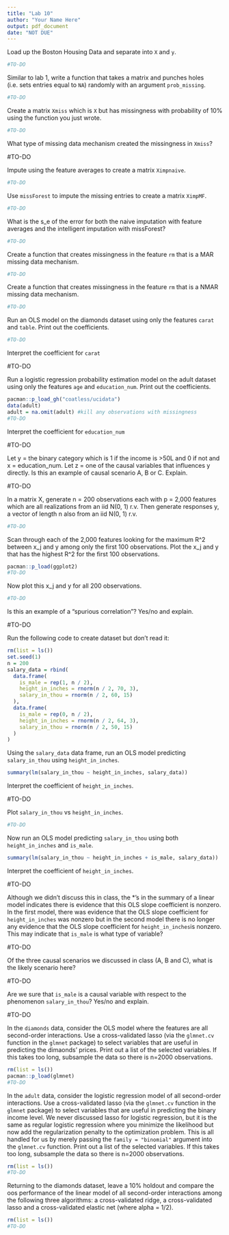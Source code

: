 ```yaml
---
title: "Lab 10"
author: "Your Name Here"
output: pdf_document
date: "NOT DUE"
---
```




Load up the Boston Housing Data and separate into `X` and `y`.

```r
#TO-DO
```


Similar to lab 1, write a function that takes a matrix and punches holes (i.e. sets entries equal to `NA`) randomly with an argument `prob_missing`.

```r
#TO-DO
```

Create a matrix `Xmiss` which is `X` but has missingness with probability of 10% using the function you just wrote.

```r
#TO-DO
```

What type of missing data mechanism created the missingness in `Xmiss`?

#TO-DO

Impute using the feature averages to create a matrix `Ximpnaive`.

```r
#TO-DO
```

Use `missForest` to impute the missing entries to create a matrix `XimpMF`.

```r
#TO-DO
```

What is the s_e of the error for both the naive imputation with feature averages and the intelligent imputation with missForest?

```r
#TO-DO
```

Create a function that creates missingness in the feature `rm` that is a MAR missing data mechanism.

```r
#TO-DO
```


Create a function that creates missingness in the feature `rm` that is a NMAR missing data mechanism.

```r
#TO-DO
```

Run an OLS model on the diamonds dataset using only the features `carat` and `table`. Print out the coefficients.


```r
#TO-DO
```

Interpret the coefficient for `carat`

#TO-DO

Run a logistic regression probability estimation model on the adult dataset using only the features `age` and `education_num`. Print out the coefficients.


```r
pacman::p_load_gh("coatless/ucidata")
data(adult)
adult = na.omit(adult) #kill any observations with missingness
#TO-DO
```


Interpret the coefficient for `education_num`

#TO-DO

Let y = the binary category which is 1 if the income is >50L and 0 if not and x = education_num. Let z = one of the causal variables that influences y directly. Is this an example of causal scenario A, B or C. Explain.

#TO-DO

In a matrix X, generate n = 200 observations each with p = 2,000 features which are all realizations from an iid N(0, 1) r.v. Then generate responses y, a vector of length n also from an iid N(0, 1) r.v.

```r
#TO-DO
```

Scan through each of the 2,000 features looking for the maximum R^2 between x_j and y among only the first 100 observations. Plot the x_j and y that has the highest R^2 for the first 100 observations.

```r
pacman::p_load(ggplot2)
#TO-DO
```

Now plot this x_j and y for all 200 observations.

```r
#TO-DO
```

Is this an example of a "spurious correlation"? Yes/no and explain.

#TO-DO

Run the following code to create dataset but don't read it:

```r
rm(list = ls())
set.seed(1)
n = 200
salary_data = rbind(
  data.frame(
    is_male = rep(1, n / 2),
    height_in_inches = rnorm(n / 2, 70, 3),
    salary_in_thou = rnorm(n / 2, 60, 15)
  ),
  data.frame(
    is_male = rep(0, n / 2),
    height_in_inches = rnorm(n / 2, 64, 3),
    salary_in_thou = rnorm(n / 2, 50, 15)
  )
)
```

Using the `salary_data` data frame, run an OLS model predicting `salary_in_thou` using `height_in_inches`.

```r
summary(lm(salary_in_thou ~ height_in_inches, salary_data))
```

Interpret the coefficient of `height_in_inches`.
 
#TO-DO

Plot `salary_in_thou` vs `height_in_inches`.

```r
#TO-DO
```

Now run an OLS model predicting `salary_in_thou` using both `height_in_inches` and `is_male`.

```r
summary(lm(salary_in_thou ~ height_in_inches + is_male, salary_data))
```

Interpret the coefficient of `height_in_inches`.
 
#TO-DO

Although we didn't discuss this in class, the *'s in the summary of a linear model indicates there is evidence that this OLS slope coefficient is nonzero. In the first model, there was evidence that the OLS slope coefficient for `height_in_inches` was nonzero but in the second model there is no longer any evidence that the OLS slope coefficient for `height_in_inches`is nonzero. This may indicate that `is_male` is what type of variable? 
 
#TO-DO

Of the three causal scenarios we discussed in class (A, B and C), what is the likely scenario here?
 
#TO-DO

Are we sure that `is_male` is a causal variable with respect to the phenomenon `salary_in_thou`? Yes/no and explain.

#TO-DO

In the `diamonds` data, consider the OLS model where the features are all second-order interactions. Use a cross-validated lasso (via the `glmnet.cv` function in the `glmnet` package) to select variables that are useful in predicting the dimaonds' prices. Print out a list of the selected variables. If this takes too long, subsample the data so there is n=2000 observations.

```r
rm(list = ls())
pacman::p_load(glmnet)
#TO-DO
```

In the `adult` data, consider the logistic regression model of all second-order interactions. Use a cross-validated lasso (via the `glmnet.cv` function in the `glmnet` package) to select variables that are useful in predicting the binary income level. We never discussed lasso for logistic regression, but it is the same as regular logistic regression where you minimize the likelihood but now add the regularization penalty to the optimization problem. This is all handled for us by merely passing the `family = "binomial"` argument into the `glmnet.cv` function. Print out a list of the selected variables. If this takes too long, subsample the data so there is n=2000 observations.

```r
rm(list = ls())
#TO-DO
```

Returning to the diamonds dataset, leave a 10% holdout and compare the oos performance of the linear model of all second-order interactions among the following three algorithms: a cross-validated ridge, a cross-validated lasso and a cross-validated elastic net (where alpha = 1/2).

```r
rm(list = ls())
#TO-DO
```

